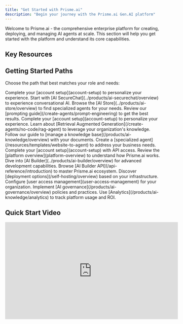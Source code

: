 ```yaml
---
title: "Get Started with Prisme.ai"
description: "Begin your journey with the Prisme.ai Gen.AI platform"
---
```


Welcome to Prisme.ai - the comprehensive enterprise platform for creating, deploying, and managing AI agents at scale. This section will help you get started with the platform and understand its core capabilities.

## Key Resources

<CardGroup cols="2">
  <Card title="Introduction to Prisme.ai" icon="rocket" href="introduction">
    
  </Card>
  <Card title="What's New" icon="sparkles" href="whats-new">
    
  </Card>
  <Card title="Platform Overview" icon="sitemap" href="platform-overview">
    
  </Card>
  <Card title="First Steps Guide" icon="shoe-prints" href="first-steps">
    
  </Card>
  <Card title="Account Setup" icon="user-gear" href="account-setup">
    
  </Card>
  <Card title="Platform Navigation" icon="compass" href="platform-navigation">
    
  </Card>
</CardGroup>

## Getting Started Paths

Choose the path that best matches your role and needs:

<Tabs>
  <Tab title="End Users">
    <Steps>
      <Step title="Set up your account">
        Complete your [account setup](account-setup) to personalize your experience.
      </Step>
      <Step title="Explore AI SecureChat">
        Start with [AI SecureChat](../products/ai-securechat/overview) to experience conversational AI.
      </Step>
      <Step title="Discover the AI Store">
        Browse the [AI Store](../products/ai-store/overview) to find specialized agents for your needs.
      </Step>
      <Step title="Learn effective prompting">
        Review our [prompting guide](/create-agents/prompt-engineering) to get the best results.
      </Step>
    </Steps>
  </Tab>
  <Tab title="Business Users">
    <Steps>
      <Step title="Set up your account">
        Complete your [account setup](account-setup) to personalize your experience.
      </Step>
      <Step title="Understand RAG capabilities">
        Learn about [Retrieval Augmented Generation](/create-agents/no-code/rag-agent) to leverage your organization's knowledge.
      </Step>
      <Step title="Manage a knowledge base">
        Follow our guide to [manage a knowledge base](/products/ai-knowledge/overview) with your documents.
      </Step>
      <Step title="Build your first agent">
        Create a [specialized agent](/resources/templates/website-to-agent) to address your business needs.
      </Step>
    </Steps>
  </Tab>
  <Tab title="Developers">
    <Steps>
      <Step title="Set up your account">
        Complete your [account setup](account-setup) with API access.
      </Step>
      <Step title="Understand the platform architecture">
        Review the [platform overview](platform-overview) to understand how Prisme.ai works.
      </Step>
      <Step title="Explore AI Builder">
        Dive into [AI Builder](../products/ai-builder/overview) for advanced development capabilities.
      </Step>
      <Step title="API Reference">
        Browse [AI Builder API](/api-reference/introduction) to master Prisme.ai ecosystem.
      </Step>
    </Steps>
  </Tab>
  <Tab title="Administrators">
    <Steps>
      <Step title="Browse deployment options">
        Discover [deployment options](/self-hosting/overview) based on your infrastructure.
      </Step>
      <Step title="Manage users and access">
        Configure [user access management](user-access-management) for your organization.
      </Step>
      <Step title="Set up governance">
        Implement [AI governance](/products/ai-governance/overview) policies and practices.
      </Step>
      <Step title="Monitor usage and performance">
        Use [Analytics](/products/ai-knowledge/analytics) to track platform usage and ROI.
      </Step>
    </Steps>
  </Tab>
</Tabs>

## Quick Start Video

<Frame>
  <iframe width="560" height="315" src="https://www.loom.com/embed/43778a672137484ea3bdee941421be9d?sid=45955b77-4e4e-4171-8ccc-130becd33699" title="Introduction to Prisme.ai" frameBorder="0" allow="accelerometer; autoplay; clipboard-write; encrypted-media; gyroscope; picture-in-picture" allowFullScreen />
</Frame>

## Need Help?

<CardGroup cols="3">
  <Card title="Documentation" icon="book" href="/">
    
  </Card>
  <Card title="Support" icon="headset" href="../support">
    
  </Card>
  <Card title="Community" icon="users" href="https://community.prisme.ai">
    
  </Card>
</CardGroup>